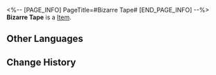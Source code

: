 <%-- [PAGE_INFO]
PageTitle=#Bizarre Tape#
[END_PAGE_INFO] --%>
{{Item Infobox
|title       = Bizarre Tape
|id          = 140424
|image       = Item Bizarre Tape.png
|type        = 
|invCategory = Missions
|rarity      = 3
|effect      = 
|description = A weird voicetape. A terrifying nightmare.
}}
'''Bizarre Tape''' is a [[Item]].

==Other Languages==
{{Other Languages
|en   = Bizarre Tape
|zhs  = 古怪的磁带
|zht  = 古怪的磁帶
|ja   = 怪しいテープ
|ko   = 이상한 테이프
|es   = Cinta extraña
|fr   = Enregistrement bizarre
|ru   = Странная плёнка
|th   = บันทึกเสียงประหลาด
|vi   = Cuộn Băng Kỳ Quái
|de   = Bizarres Tonband
|id   = Kaset yang Aneh
|pt   = Fita Bizarra
}}

==Change History==
{{Change History|2.0}}